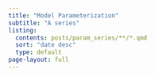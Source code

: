 ```yaml
---
title: "Model Parameterization"
subtitle: "A series"
listing:
  contents: posts/param_series/**/*.qmd
  sort: "date desc"
  type: default
page-layout: full
---
```

